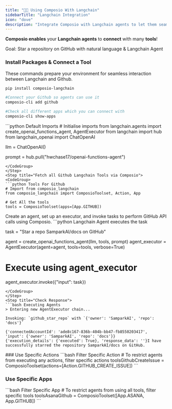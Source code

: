 ```yaml
---
title: "🦜🔗 Using Composio With Langchain"
sidebarTitle: "Langchain Integration"
icon: "dove"
description: "Integrate Composio with Langchain agents to let them seamlessly interact with external apps"
---
```


**Composio enables** your **Langchain agents** to **connect** with many **tools**!

<Tip>Goal: Star a repository on GitHub with natural language & Langchain Agent</Tip>

### Install Packages & Connect a Tool
These commands prepare your environment for seamless interaction between Langchain and Github.
<CodeGroup> 
  ```bash Run Command
  pip install composio-langchain

  #Connect your Github so agents can use it 
  composio-cli add github

  #Check all different apps which you can connect with 
  composio-cli show-apps
  ```
</CodeGroup>

<Steps>
<Step title="Import Base Packages">
<CodeGroup>
```python Default Imports
# Initialise imports
from langchain.agents import create_openai_functions_agent, AgentExecutor
from langchain import hub
from langchain_openai import ChatOpenAI


llm = ChatOpenAI()

prompt = hub.pull("hwchase17/openai-functions-agent")
```
</CodeGroup>
</Step>
<Step title="Fetch all Github Langchain Tools via Composio">
<CodeGroup>
```python Tools For Github
# Import from composio_langchain
from composio_langchain import ComposioToolset, Action, App

# Get All the tools 
tools = ComposioToolset(apps=[App.GITHUB])
```
</CodeGroup>
</Step>
<Step title="Execute the Agent">
Create an agent, set up an executor, and invoke tasks to perform GitHub API calls using Composio. 
<CodeGroup>
```python Langchain Agent executes the task

task = "Star a repo SamparkAI/docs on GitHub"

agent = create_openai_functions_agent(llm, tools, prompt)
agent_executor = AgentExecutor(agent=agent, tools=tools, verbose=True)

# Execute using agent_executor
agent_executor.invoke({"input": task})
```
</CodeGroup>
</Step>
<Step title="Check Response">
```bash Executing Agents
> Entering new AgentExecutor chain...

Invoking: `github_star_repo` with `{'owner': 'SamparkAI', 'repo': 'docs'}`

{'connectedAccountId': 'ade8c167-836b-404b-bb47-fb8550203417', 'input': {'owner': 'SamparkAI', 'repo': 'docs'}}
{'execution_details': {'executed': True}, 'response_data': ''}I have successfully starred the repository SamparkAI/docs on GitHub.
```
</Step>
</Steps>
### Use Specific Actions
<CodeGroup>
```bash Filter Specific Action
# To restrict agents from executing any actions, filter specific actions
toolsGithubCreateIssue = ComposioToolset(actions=[Action.GITHUB_CREATE_ISSUE])
```
</CodeGroup>

### Use Specific Apps
<CodeGroup>
```bash Filter Specific App
# To restrict agents from using all tools, filter specific tools
toolsAsanaGithub = ComposioToolset([App.ASANA, App.GITHUB])
```
</CodeGroup>